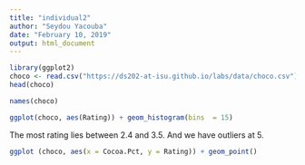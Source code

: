 ```yaml
---
title: "individual2"
author: "Seydou Yacouba"
date: "February 10, 2019"
output: html_document
---
```


```r
library(ggplot2)
choco <- read.csv("https://ds202-at-isu.github.io/labs/data/choco.csv")
head(choco)

```

```r
names(choco)
```

```r
ggplot(choco, aes(Rating)) + geom_histogram(bins  = 15)

```

The most rating lies between 2.4 and 3.5. And we have outliers at 5.
```r
ggplot (choco, aes(x = Cocoa.Pct, y = Rating)) + geom_point()
```



